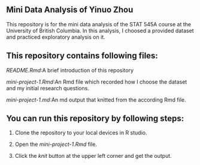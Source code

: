 ## Mini Data Analysis of Yinuo Zhou

This repository is for the mini data analysis of the STAT 545A course at the University of British Columbia. In this analysis, I choosed a provided dataset and practiced exploratory analysis on it.

## This repository contains following files:

*README.Rmd*:A brief introduction of this repository

*mini-project-1.Rmd*:An Rmd file which recorded how I choose the dataset and my initial research questions.

*mini-project-1.md*:An md output that knitted from the according Rmd file.

## You can run this repository by following steps:

1.  Clone the repository to your local devices in R studio.

2.  Open the *mini-project-1.Rmd* file.

3.  Click the *knit* button at the upper left corner and get the output.
